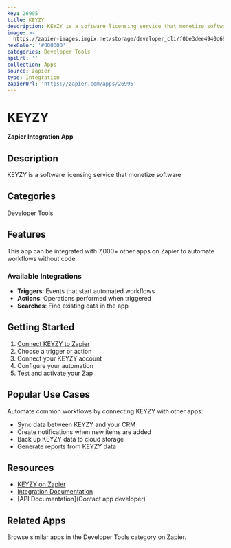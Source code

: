 ```yaml
---
key: 26995
title: KEYZY
description: KEYZY is a software licensing service that monetize software
image: >-
  https://zapier-images.imgix.net/storage/developer_cli/f0be3dee4940c68817468b8fc4a43ac8.png?auto=format%2Ccompress&ixlib=python-3.0.0&q=50
hexColor: '#000000'
categories: Developer Tools
apiUrl: ''
collection: Apps
source: zapier
type: Integration
zapierUrl: 'https://zapier.com/apps/26995'
---
```

# KEYZY

**Zapier Integration App**

## Description

KEYZY is a software licensing service that monetize software

## Categories

Developer Tools

## Features

This app can be integrated with 7,000+ other apps on Zapier to automate workflows without code.

### Available Integrations

- **Triggers**: Events that start automated workflows
- **Actions**: Operations performed when triggered
- **Searches**: Find existing data in the app

## Getting Started

1. [Connect KEYZY to Zapier](https://zapier.com/apps/26995)
2. Choose a trigger or action
3. Connect your KEYZY account
4. Configure your automation
5. Test and activate your Zap

## Popular Use Cases

Automate common workflows by connecting KEYZY with other apps:

- Sync data between KEYZY and your CRM
- Create notifications when new items are added
- Back up KEYZY data to cloud storage
- Generate reports from KEYZY data

## Resources

- [KEYZY on Zapier](https://zapier.com/apps/26995)
- [Integration Documentation](https://zapier.com/apps/26995/integrations)
- [API Documentation](Contact app developer)

## Related Apps

Browse similar apps in the Developer Tools category on Zapier.
